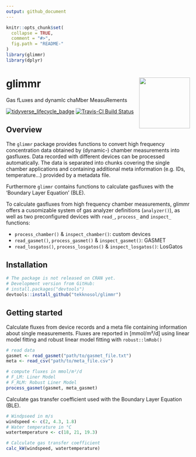 ```yaml
---
output: github_document
---
```


<!-- README.md is generated from README.Rmd. Please edit that file -->

```r
knitr::opts_chunk$set(
  collapse = TRUE,
  comment = "#>",
  fig.path = "README-"
)
library(glimmr)
library(dplyr)
```

# glimmr <a href='https://tekknosol.github.io/glimmr/'><img src='man/figures/logo.png' align="right" height="139" /></a>

Gas fLuxes and dynamIc chaMber MeasuRements

[![tidyverse_lifecycle_badge](https://img.shields.io/badge/lifecycle-experimental-orange.svg)](https://www.tidyverse.org/lifecycle/#experimental)
[![Travis-CI Build Status](https://travis-ci.org/tekknosol/glimmr.svg?branch=master)](https://travis-ci.org/tekknosol/glimmr)

## Overview
The `glimmr` package provides functions to convert high frequency concentration data
obtained by (dynamic-) chamber measurements into gasfluxes. Data recorded with different devices can be processed automatically. The data is separated into chunks covering the single chamber applications and containing additional meta information (e.g. IDs, temperature...) provided by a metadata file.

Furthermore `glimmr` contains functions to calculate gasfluxes with the 'Boundary Layer Equation' (BLE). 

To calculate gasfluxes from high frequency chamber measurements, glimmr offers a cusomizable system of gas analyzer definitions (`analyzer()`), as well as two preconfigured devices with `read_`, `process_` and `inspect_` functions:

* `process_chamber()` & `inspect_chamber()`: custom devices
* `read_gasmet()`, `process_gasmet()` & `inspect_gasmet()`: GASMET
* `read_losgatos()`, `process_losgatos()` & `inspect_losgatos()`: LosGatos

## Installation

```r
# The package is not released on CRAN yet.
# Development version from GitHub:
# install.packages("devtools")
devtools::install_github("tekknosol/glimmr")
```

## Getting started
Calculate fluxes from device records and a meta file containing information about single measurements.
Fluxes are reported in [mmol/m²/d] using linear model fitting and robust linear model fitting with `robust::lmRob()`

```r
# read data
gasmet <- read_gasmet("path/to/gasmet_file.txt")
meta <- read_csv("path/to/meta_file.csv")

# compute fluxes in mmol/m²/d
# F_LM: Liner Model
# F_RLM: Robust Liner Model
process_gasmet(gasmet, meta_gasmet)
```

Calculate gas transfer coefficient used with the Boundary Layer Equation (BLE).

```r
# Windpseed in m/s
windspeed <- c(2, 4.3, 1.8) 
# Water temperature in °C
watertemperature <- c(18, 21, 19.3) 

# Calculate gas transfer coefficient
calc_kW(windspeed, watertemperature)
```
